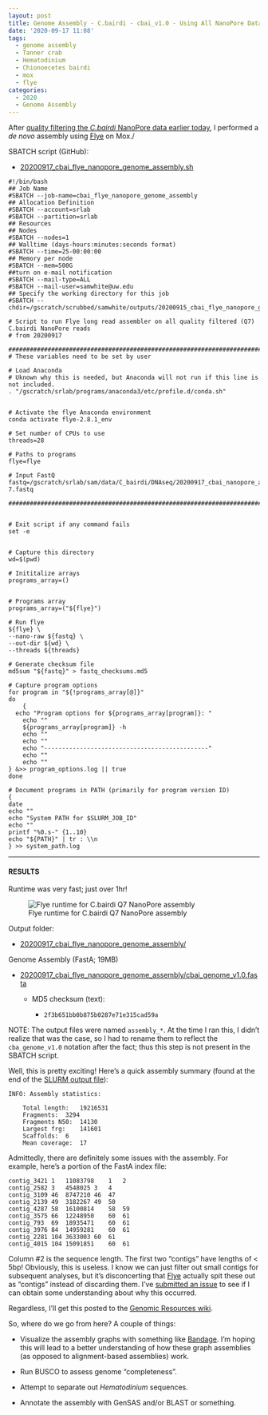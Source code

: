 ```yaml
---
layout: post
title: Genome Assembly - C.bairdi - cbai_v1.0 - Using All NanoPore Data With Flye on Mox
date: '2020-09-17 11:08'
tags:
  - genome assembly
  - Tanner crab
  - Hematodinium
  - Chionoecetes bairdi
  - mox
  - flye
categories:
  - 2020
  - Genome Assembly
---
```

After [quality filtering the _C.bairdi_ NanoPore data earlier today](https://robertslab.github.io/sams-notebook/posts/2020/2020-09-17-Data-Wrangling-C.bairdi-NanoPore-Quality-Filtering-Using-NanoFilt-on-Mox.html), I performed a _de novo_ assembly using [Flye](https://github.com/fenderglass/Flye) on Mox./

SBATCH script (GitHub):

- [20200917_cbai_flye_nanopore_genome_assembly.sh](https://github.com/RobertsLab/sams-notebook/blob/master/sbatch_scripts/20200917_cbai_flye_nanopore_genome_assembly.sh)

```shell
#!/bin/bash
## Job Name
#SBATCH --job-name=cbai_flye_nanopore_genome_assembly
## Allocation Definition
#SBATCH --account=srlab
#SBATCH --partition=srlab
## Resources
## Nodes
#SBATCH --nodes=1
## Walltime (days-hours:minutes:seconds format)
#SBATCH --time=25-00:00:00
## Memory per node
#SBATCH --mem=500G
##turn on e-mail notification
#SBATCH --mail-type=ALL
#SBATCH --mail-user=samwhite@uw.edu
## Specify the working directory for this job
#SBATCH --chdir=/gscratch/scrubbed/samwhite/outputs/20200915_cbai_flye_nanopore_genome_assembly

# Script to run Flye long read assembler on all quality filtered (Q7) C.bairdi NanoPore reads
# from 20200917

###################################################################################
# These variables need to be set by user

# Load Anaconda
# Uknown why this is needed, but Anaconda will not run if this line is not included.
. "/gscratch/srlab/programs/anaconda3/etc/profile.d/conda.sh"


# Activate the flye Anaconda environment
conda activate flye-2.8.1_env

# Set number of CPUs to use
threads=28

# Paths to programs
flye=flye

# Input FastQ
fastq=/gscratch/srlab/sam/data/C_bairdi/DNAseq/20200917_cbai_nanopore_all_quality-7.fastq

###################################################################################


# Exit script if any command fails
set -e


# Capture this directory
wd=$(pwd)

# Inititalize arrays
programs_array=()


# Programs array
programs_array=("${flye}")

# Run flye
${flye} \
--nano-raw ${fastq} \
--out-dir ${wd} \
--threads ${threads}

# Generate checksum file
md5sum "${fastq}" > fastq_checksums.md5

# Capture program options
for program in "${!programs_array[@]}"
do
	{
  echo "Program options for ${programs_array[program]}: "
	echo ""
	${programs_array[program]} -h
	echo ""
	echo ""
	echo "----------------------------------------------"
	echo ""
	echo ""
} &>> program_options.log || true
done

# Document programs in PATH (primarily for program version ID)
{
date
echo ""
echo "System PATH for $SLURM_JOB_ID"
echo ""
printf "%0.s-" {1..10}
echo "${PATH}" | tr : \\n
} >> system_path.log
```


---

#### RESULTS

Runtime was very fast; just over 1hr!

![Flye runtime for C.bairdi Q7 NanoPore assembly](https://github.com/RobertsLab/sams-notebook/blob/master/images/screencaps/20200917_cbai_flye_nanopore_genome_assembly_runtime.png?raw=true)

Output folder:

- [20200917_cbai_flye_nanopore_genome_assembly/](https://gannet.fish.washington.edu/Atumefaciens/20200917_cbai_flye_nanopore_genome_assembly/)

Genome Assembly (FastA; 19MB)

- [20200917_cbai_flye_nanopore_genome_assembly/cbai_genome_v1.0.fasta](https://gannet.fish.washington.edu/Atumefaciens/20200917_cbai_flye_nanopore_genome_assembly/cbai_genome_v1.0.fasta)

  - MD5 checksum (text):

    - `2f3b651bb0b875b0287e71e315cad59a`

NOTE: The output files were named `assembly_*`. At the time I ran this, I didn't realize that was the case, so I had to rename them to reflect the `cba_genome_v1.0` notation after the fact; thus this step is not present in the SBATCH script.

Well, this is pretty exciting! Here's a quick assembly summary (found at the end of the [SLURM output file](https://gannet.fish.washington.edu/Atumefaciens/20200917_cbai_flye_nanopore_genome_assembly/slurm-294008.out)):

```
INFO: Assembly statistics:

	Total length:	19216531
	Fragments:	3294
	Fragments N50:	14130
	Largest frg:	141601
	Scaffolds:	6
	Mean coverage:	17
```
Admittedly, there are definitely some issues with the assembly. For example, here's a portion of the FastA index file:

```
contig_3421	1	11083798	1	2
contig_2582	3	4548025	3	4
contig_3109	46	8747210	46	47
contig_2139	49	3182267	49	50
contig_4287	58	16100814	58	59
contig_3575	66	12248950	60	61
contig_793	69	18935471	60	61
contig_3976	84	14959281	60	61
contig_2281	104	3633003	60	61
contig_4015	104	15091851	60	61
```

Column #2 is the sequence length. The first two "contigs" have lengths of < 5bp! Obviously, this is useless. I know we can just filter out small contigs for subsequent analyses, but it's disconcerting that [Flye](https://github.com/fenderglass/Flye) actually spit these out as "contigs" instead of discarding them. I've [submitted an issue](https://github.com/fenderglass/Flye/issues/304) to see if I can obtain some understanding about why this occurred.

Regardless, I'll get this posted to the [Genomic Resources wiki](https://github.com/RobertsLab/resources/wiki/Genomic-Resources).

So, where do we go from here? A couple of things:

- Visualize the assembly graphs with something like [Bandage](https://github.com/rrwick/Bandage). I'm hoping this will lead to a better understanding of how these graph assemblies (as opposed to alignment-based assemblies) work.

- Run BUSCO to assess genome "completeness".

- Attempt to separate out _Hematodinium_ sequences.

- Annotate the assembly with GenSAS and/or BLAST or something.
